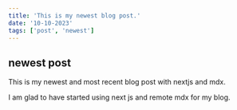 ```yaml
---
title: 'This is my newest blog post.'
date: '10-10-2023'
tags: ['post', 'newest']
---
```


## newest post

This is my newest and most recent blog post with nextjs and mdx.

I am glad to have started using next js and remote mdx for my blog.